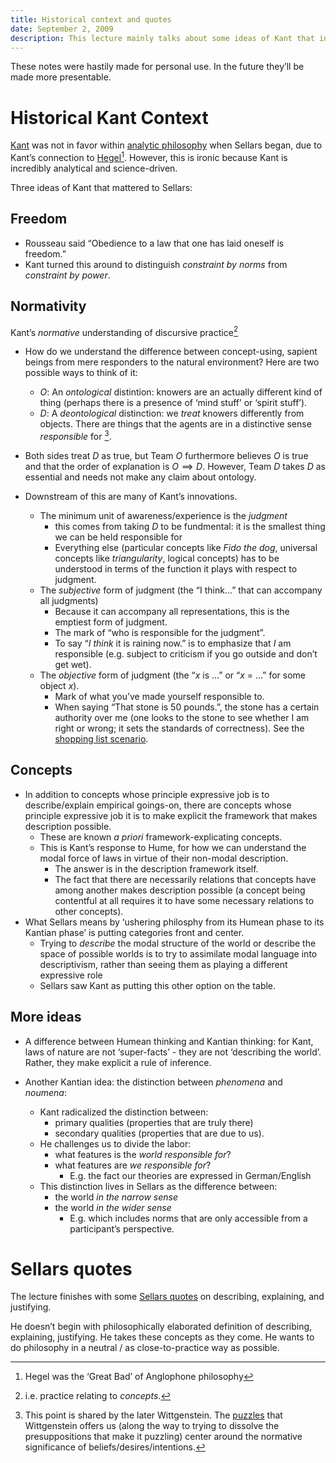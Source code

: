 ```yaml
---
title: Historical context and quotes
date: September 2, 2009
description: This lecture mainly talks about some ideas of Kant that influenced Sellars and introduces Sellars through a long series of quotes.
---
```

:::{.callout-warning}
These notes were hastily made for personal use. In the future they'll be made more presentable.
:::

# Historical Kant Context

[Kant](/docs/phil/people/kant/index.qmd) was not in favor within [analytic philosophy](https://en.wikipedia.org/wiki/Analytic_philosophy) when Sellars began, due to Kant's connection to [Hegel](/docs/phil/people/brandom/#on-kant-and-hegel)[^1]. However, this is ironic because Kant is incredibly analytical and science-driven.

[^1]:Hegel was the 'Great Bad' of Anglophone philosophy

Three ideas of Kant that mattered to Sellars:

## Freedom
- Rousseau said "Obedience to a law that one has laid oneself is freedom."
- Kant turned this around to distinguish *constraint by norms* from *constraint by power*.


## Normativity
Kant's *normative* understanding of discursive practice[^2]

[^2]: i.e. practice relating to *concepts*.

- How do we understand the difference between concept-using, sapient beings from mere responders to the natural environment? Here are two possible ways to think of it:
    - $O$: An *ontological* distintion: knowers are an actually different kind of thing (perhaps there is a presence of 'mind stuff' or 'spirit stuff').
    - $D$: A *deontological* distinction: we *treat* knowers differently from objects. There are things that the agents are in a distinctive sense *responsible* for [^3].
- Both sides treat $D$ as true, but Team $O$ furthermore believes $O$ is true and that the order of explanation is $O \implies D$. However, Team $D$ takes $D$ as essential and needs not make any claim about ontology.

- Downstream of this are many of Kant's innovations.
    - The minimum unit of awareness/experience is the *judgment*
        - this comes from taking $D$ to be fundmental: it is the smallest thing we can be held responsible for
        - Everything else (particular concepts like *Fido the dog*, universal concepts like *triangularity*, logical concepts) has to be understood in terms of the function it plays with respect to judgment.
    - The *subjective* form of judgment (the "I think..." that can accompany all judgments)
        - Because it can accompany all representations, this is the emptiest form of judgment.
        - The mark of "who is responsible for the judgment".
        - To say "*I think* it is raining now." is to emphasize that *I* am responsible (e.g. subject to criticism if you go outside and don't get wet).
    - The *objective* form of judgment (the "$x$ is ..." or "$x$ = ..." for some object $x$).
        - Mark of what you've made yourself responsible to.
        - When saying "That stone is 50 pounds.", the stone has a certain authority over me (one looks to the stone to see whether I am right or wrong; it sets the standards of correctness). See the [shopping list scenario](/docs/phil/situations/shoppinglist.qmd).

[^3]: This point is shared by the later Wittgenstein. The [puzzles](/docs/phil/situations/childrensgame.qmd) that Wittgenstein offers us (along the way to trying to dissolve the presuppositions that make it puzzling) center around the normative significance of beliefs/desires/intentions.

## Concepts
- In addition to concepts whose principle expressive job is to describe/explain empirical goings-on, there are concepts whose principle expressive job it is to make explicit the framework that makes description possible.
    - These are known *a priori* framework-explicating concepts.
    - This is Kant's response to Hume, for how we can understand the modal force of laws in virtue of their non-modal description.
        - The answer is in the description framework itself.
        - The fact that there are necessarily relations that concepts have among another makes description possible (a concept being contentful at all requires it to have some necessary relations to other concepts).
- What Sellars means by 'ushering philosphy from its Humean phase to its Kantian phase' is putting categories front and center.
    - Trying to *describe* the modal structure of the world or describe the space of possible worlds is to try to assimilate modal language into descriptivism, rather than seeing them as playing a different expressive role
    - Sellars saw Kant as putting this other option on the table.

## More ideas
- A difference between Humean thinking and Kantian thinking: for Kant, laws of nature are not 'super-facts' - they are not 'describing the world'. Rather, they make explicit a rule of inference.

- Another Kantian idea: the distinction between *phenomena* and *noumena*:
    - Kant radicalized the distinction between:
        - primary qualities (properties that are truly there)
        - secondary qualities (properties that are due to us).
    - He challenges us to divide the labor:
       - what features is the *world responsible for*?
       - what features are *we responsible for*?
           - E.g. the fact our theories are expressed in German/English
    - This distinction lives in Sellars as the difference between:
        -  the world *in the narrow sense*
        -  the world *in the wider sense*
            - E.g. which includes norms that are only accessible from a participant's perspective.

# Sellars quotes

The lecture finishes with some [Sellars quotes](/docs/phil/people/sellars/index.qmd#quotes) on describing, explaining, and justifying.

He doesn't begin with philosophically elaborated definition of describing, explaining, justifying. He takes these concepts as they come. He wants to do philosophy in a neutral / as close-to-practice way as possible.
